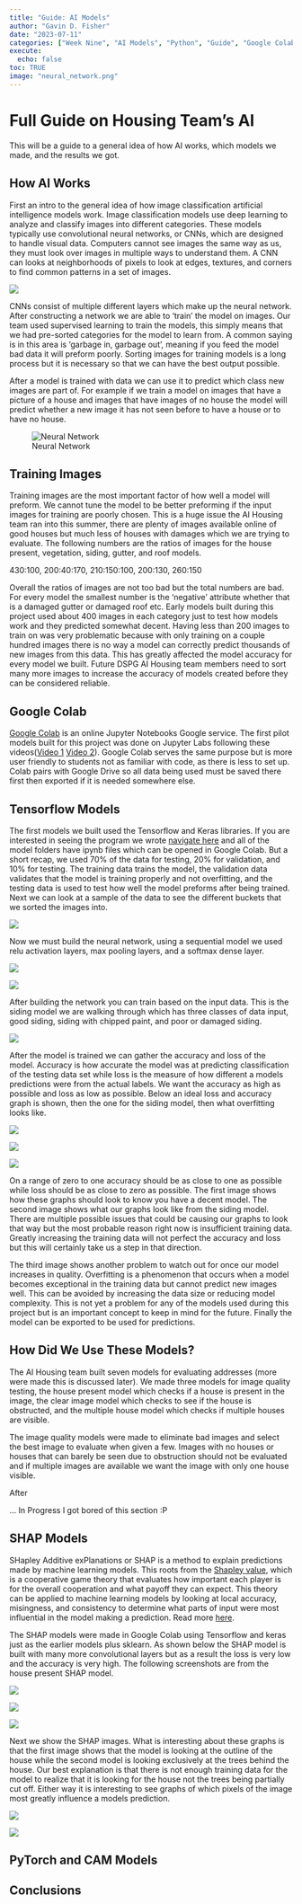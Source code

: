 ```yaml
---
title: "Guide: AI Models"
author: "Gavin D. Fisher"
date: "2023-07-11"
categories: ["Week Nine", "AI Models", "Python", "Guide", "Google Colab", "PyTorch"]
execute:
  echo: false
toc: TRUE
image: "neural_network.png"
---
```


# Full Guide on Housing Team's AI

This will be a guide to a general idea of how AI works, which models we made, and the results we got.

## How AI Works

First an intro to the general idea of how image classification artificial intelligence models work. Image classification models use deep learning to analyze and classify images into different categories. These models typically use convolutional neural networks, or CNNs, which are designed to handle visual data. Computers cannot see images the same way as us, they must look over images in multiple ways to understand them. A CNN can looks at neighborhoods of pixels to look at edges, textures, and corners to find common patterns in a set of images.

![](max_pool.png)

CNNs consist of multiple different layers which make up the neural network. After constructing a network we are able to 'train' the model on images. Our team used supervised learning to train the models, this simply means that we had pre-sorted categories for the model to learn from. A common saying is in this area is 'garbage in, garbage out', meaning if you feed the model bad data it will preform poorly. Sorting images for training models is a long process but it is necessary so that we can have the best output possible.

After a model is trained with data we can use it to predict which class new images are part of. For example if we train a model on images that have a picture of a house and images that have images of no house the model will predict whether a new image it has not seen before to have a house or to have no house.

![Neural Network](neural_network.png)

## Training Images

Training images are the most important factor of how well a model will preform. We cannot tune the model to be better preforming if the input images for training are poorly chosen. This is a huge issue the AI Housing team ran into this summer, there are plenty of images available online of good houses but much less of houses with damages which we are trying to evaluate. The following numbers are the ratios of images for the house present, vegetation, siding, gutter, and roof models.

430:100, 200:40:170, 210:150:100, 200:130, 260:150

Overall the ratios of images are not too bad but the total numbers are bad. For every model the smallest number is the 'negative' attribute whether that is a damaged gutter or damaged roof etc. Early models built during this project used about 400 images in each category just to test how models work and they predicted somewhat decent. Having less than 200 images to train on was very problematic because with only training on a couple hundred images there is no way a model can correctly predict thousands of new images from this data. This has greatly affected the model accuracy for every model we built. Future DSPG AI Housing team members need to sort many more images to increase the accuracy of models created before they can be considered reliable.

## Google Colab

[Google Colab](https://colab.research.google.com/){target="_blank"} is an online Jupyter Notebooks Google service. The first pilot models built for this project was done on Jupyter Labs following these videos([Video 1](https://www.youtube.com/watch?v=19LQRx78QVU&list=PLgNJO2hghbmiXg5d4X8DURJP9yv9pgjIu&index=1&ab_channel=NicholasRenotte){target="_blank"} [Video 2](https://www.youtube.com/watch?v=jztwpsIzEGc&list=PLgNJO2hghbmiXg5d4X8DURJP9yv9pgjIu&index=2&ab_channel=NicholasRenotte){target="_blank"}). Google Colab serves the same purpose but is more user friendly to students not as familiar with code, as there is less to set up. Colab pairs with Google Drive so all data being used must be saved there first then exported if it is needed somewhere else.

## Tensorflow Models

The first models we built used the Tensorflow and Keras libraries. If you are interested in seeing the program we wrote [navigate here](https://github.com/DSPG-2023/Housing/tree/main/models_algorithm){target="_blank"} and all of the model folders have ipynb files which can be opened in Google Colab. But a short recap, we used 70% of the data for testing, 20% for validation, and 10% for testing. The training data trains the model, the validation data validates that the model is training properly and not overfitting, and the testing data is used to test how well the model preforms after being trained. Next we can look at a sample of the data to see the different buckets that we sorted the images into.

![](sample.png)

Now we must build the neural network, using a sequential model we used relu activation layers, max pooling layers, and a softmax dense layer.

![](neural_structure.png)

![](summary.png)

After building the network you can train based on the input data. This is the siding model we are walking through which has three classes of data input, good siding, siding with chipped paint, and poor or damaged siding.

![](train.png)

After the model is trained we can gather the accuracy and loss of the model. Accuracy is how accurate the model was at predicting classification of the testing data set while loss is the measure of how different a models predictions were from the actual labels. We want the accuracy as high as possible and loss as low as possible. Below an ideal loss and accuracy graph is shown, then the one for the siding model, then what overfitting looks like.

![](proper_loss.png)

![](loss_acc.png)

![](overfitting.png)

On a range of zero to one accuracy should be as close to one as possible while loss should be as close to zero as possible. The first image shows how these graphs should look to know you have a decent model. The second image shows what our graphs look like from the siding model. There are multiple possible issues that could be causing our graphs to look that way but the most probable reason right now is insufficient training data. Greatly increasing the training data will not perfect the accuracy and loss but this will certainly take us a step in that direction.

The third image shows another problem to watch out for once our model increases in quality. Overfitting is a phenomenon that occurs when a model becomes exceptional in the training data but cannot predict new images well. This can be avoided by increasing the data size or reducing model complexity. This is not yet a problem for any of the models used during this project but is an important concept to keep in mind for the future. Finally the model can be exported to be used for predictions.

## How Did We Use These Models?

The AI Housing team built seven models for evaluating addresses (more were made this is discussed later). We made three models for image quality testing, the house present model which checks if a house is present in the image, the clear image model which checks to see if the house is obstructed, and the multiple house model which checks if multiple houses are visible.

The image quality models were made to eliminate bad images and select the best image to evaluate when given a few. Images with no houses or houses that can barely be seen due to obstruction should not be evaluated and if multiple images are available we want the image with only one house visible.

After

... In Progress I got bored of this section :P

## SHAP Models

SHapley Additive exPlanations or SHAP is a method to explain predictions made by machine learning models. This roots from the [Shapley value](https://en.wikipedia.org/wiki/Shapley_value){target="_blank"}, which is a cooperative game theory that evaluates how important each player is for the overall cooperation and what payoff they can expect. This theory can be applied to machine learning models by looking at local accuracy, misingness, and consistency to determine what parts of input were most influential in the model making a prediction. Read more [here](https://towardsdatascience.com/deep-learning-model-interpretation-using-shap-a21786e91d16){target="_blank"}.

The SHAP models were made in Google Colab using Tensorflow and keras just as the earlier models plus sklearn. As shown below the SHAP model is built with many more convolutional layers but as a result the loss is very low and the accuracy is very high. The following screenshots are from the house present SHAP model.

![](shap_structure.png)

![](shap_sum.png)

![](shap_acc.png)

Next we show the SHAP images. What is interesting about these graphs is that the first image shows that the model is looking at the outline of the house while the second model is looking exclusively at the trees behind the house. Our best explanation is that there is not enough training data for the model to realize that it is looking for the house not the trees being partially cut off. Either way it is interesting to see graphs of which pixels of the image most greatly influence a models prediction.

![](shap_house.png)

![](shap_tree.png)



## PyTorch and CAM Models

## Conclusions

